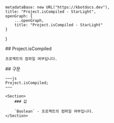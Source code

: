 
    metadataBase: new URL("https://kbotdocs.dev"),
    title: "Project.isCompiled - StarLight",
    openGraph: {
        ...openGraph,
        title: "Project.isCompiled - StarLight"
    }
}

<Section>
    ## Project.isCompiled

    프로젝트의 컴파일 여부입니다.
</Section>
<Section>
    ## 구문

    ~~~js
    Project.isCompiled;
    ~~~

    <Section>
        ### 값

        `Boolean` - 프로젝트의 컴파일 여부입니다.
    </Section>
</Section>